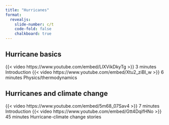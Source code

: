```yaml
---
title: "Hurricanes"
format:
  revealjs:
    slide-number: c/t
    code-fold: false
    chalkboard: true
---
```


## Hurricane basics

{{< video https://www.youtube.com/embed/LlXVikDkyTg >}} 3 minutes Introduction
{{< video https://www.youtube.com/embed/Xtu2_ziBI_w >}} 6 minutes Physics/thermodynamics

## Hurricanes and climate change

{{< video https://www.youtube.com/embed/5m68_07Sav4 >}} 7 minutes Introduction
{{< video https://www.youtube.com/embed/Gtt4DqifHNo >}} 45 minutes Hurricane-climate change stories



